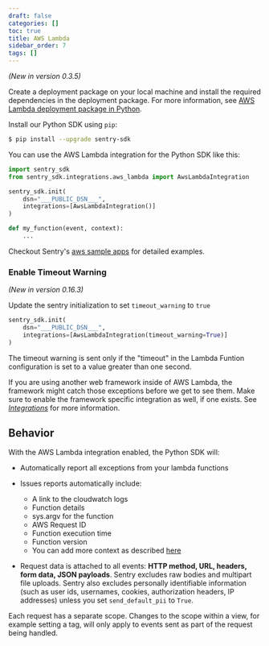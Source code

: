 ```yaml
---
draft: false
categories: []
toc: true
title: AWS Lambda
sidebar_order: 7
tags: []
---
```

*(New in version 0.3.5)*

Create a deployment package on your local machine and install the required dependencies in the deployment package.
For more information, see [AWS Lambda deployment package in Python](https://docs.aws.amazon.com/lambda/latest/dg/python-package.html).

Install our Python SDK using `pip`:

```bash
$ pip install --upgrade sentry-sdk
```

You can use the AWS Lambda integration for the Python SDK like this:

```python
import sentry_sdk
from sentry_sdk.integrations.aws_lambda import AwsLambdaIntegration

sentry_sdk.init(
    dsn="___PUBLIC_DSN___",
    integrations=[AwsLambdaIntegration()]
)

def my_function(event, context):
    ...
```

Checkout Sentry's [aws sample apps](https://github.com/getsentry/examples/tree/master/aws-lambda/python) for detailed examples.

### Enable Timeout Warning
*(New in version 0.16.3)*

Update the sentry initialization to set ```timeout_warning``` to ```true```
```python
sentry_sdk.init(
    dsn="___PUBLIC_DSN___",
    integrations=[AwsLambdaIntegration(timeout_warning=True)]
)
```
The timeout warning is sent only if the "timeout" in the Lambda Funtion configuration is set to a value greater than one second.

 
<Alert level="info" title="Note"><markdown>

If you are using another web framework inside of AWS Lambda, the framework might catch those exceptions before we get to see them. Make sure to enable the framework specific integration as well, if one exists. See [*Integrations*](/platforms/python/#integrations) for more information.

</markdown></Alert>


<!-- TODO-ADD-VERIFICATION-EXAMPLE -->


## Behavior

With the AWS Lambda integration enabled, the Python SDK will:

* Automatically report all exceptions from your lambda functions 
* Issues reports automatically include:
  * A link to the cloudwatch logs 
  * Function details 
  * sys.argv for the function 
  * AWS Request ID
  * Function execution time 
  * Function version
  * You can add more context as described [here](/platforms/python#setting-context)

* Request data is attached to all events: **HTTP method, URL, headers, form data, JSON payloads**. Sentry excludes raw bodies and multipart file uploads. Sentry also excludes personally identifiable information (such as user ids, usernames, cookies, authorization headers, IP addresses) unless you set ``send_default_pii`` to ``True``.

Each request has a separate scope. Changes to the scope within a view, for example setting a tag, will only apply to events sent as part of the request being handled.
